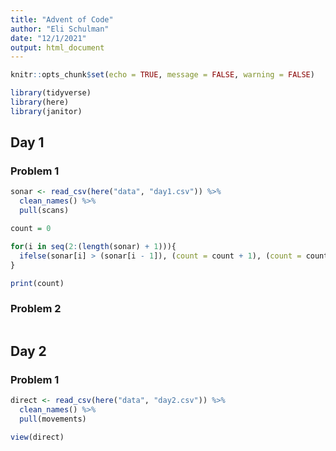 ```yaml
---
title: "Advent of Code"
author: "Eli Schulman"
date: "12/1/2021"
output: html_document
---
```


```r
knitr::opts_chunk$set(echo = TRUE, message = FALSE, warning = FALSE)

library(tidyverse)
library(here)
library(janitor)
```

## Day 1

### Problem 1
```r
sonar <- read_csv(here("data", "day1.csv")) %>% 
  clean_names() %>% 
  pull(scans)

count = 0

for(i in seq(2:(length(sonar) + 1))){
  ifelse(sonar[i] > (sonar[i - 1]), (count = count + 1), (count = count + 0))
}

print(count)
```

### Problem 2
```r

```

## Day 2

### Problem 1
```r
direct <- read_csv(here("data", "day2.csv")) %>% 
  clean_names() %>%
  pull(movements)

view(direct)
```






